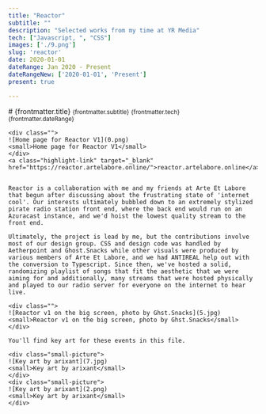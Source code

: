 ```yaml
---
title: "Reactor"
subtitle: ""
description: "Selected works from my time at YR Media"
tech: ["Javascript, ", "CSS"]
images: ['./9.png']
slug: 'reactor'
date: 2020-01-01
dateRange: Jan 2020 - Present
dateRangeNew: ['2020-01-01', 'Present']
present: true

---
```


<div class="slot-content">
	<div class="content-header">
		# {frontmatter.title}
		<small>{frontmatter.subtitle}</small>
		<small>{frontmatter.tech}</small><br/>
		<small>{frontmatter.dateRange}</small>
	</div>
	
	<div class="">
	![Home page for Reactor V1](0.png)
	<small>Home page for Reactor V1</small>
	</div>
	<a class="highlight-link" target="_blank" href="https://reactor.artelabore.online/">reactor.artelabore.online</a>
	
	
	Reactor is a collaboration with me and my friends at Arte Et Labore that begun after discussing about the frustrating state of 'internet cool'. Our interests ultimately bubbled down to an extremely stylized pirate radio station front end, where the back end would run on an Azuracast instance, and we'd hoist the lowest quality stream to the front end.
	
	Ultimately, the project is lead by me, but the contributions involve most of our design group. CSS and design code was handled by Aetherpoint and Ghost.Snacks while other visuals were produced by various members of Arte Et Labore, and we had ANTIREAL help out with the conversion to Typescript. Since then, we've hosted a solid, randomizing playlist of songs that fit the aesthetic that we were aiming for and additionally, many streams that were hosted physically and played to our radio server for everyone on the internet to hear live. 
	
	<div class="">
	![Reactor v1 on the big screen, photo by Ghst.Snacks](5.jpg)
	<small>Reactor v1 on the big screen, photo by Ghst.Snacks</small>
	</div>
	
	You'll find key art for these events in this file.
	
	<div class="small-picture">
	![Key art by arixant](7.jpg)
	<small>Key art by arixant</small>
	</div>
	<div class="small-picture">
	![Key art by arixant](2.png)
	<small>Key art by arixant</small>
	</div>
	
<br/>
</div>